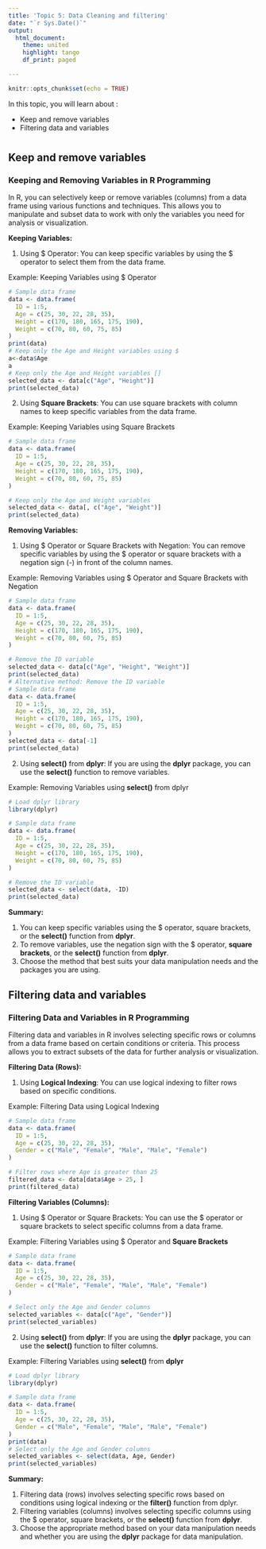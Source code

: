```yaml
---
title: 'Topic 5: Data Cleaning and filtering'
date: "`r Sys.Date()`"
output: 
  html_document:
    theme: united
    highlight: tango
    df_print: paged

---
```


```r
knitr::opts_chunk$set(echo = TRUE)
```


In this topic, you will learn about :

- Keep and remove variables
- Filtering data and variables

# {.tabset}

## Keep and remove variables

### Keeping and Removing Variables in R Programming

In R, you can selectively keep or remove variables (columns) from a data frame using various functions and techniques. This allows you to manipulate and subset data to work with only the variables you need for analysis or visualization.

**Keeping Variables:**

1. Using $ Operator: You can keep specific variables by using the $ operator to select them from the data frame.

Example: Keeping Variables using $ Operator

```r
# Sample data frame
data <- data.frame(
  ID = 1:5,
  Age = c(25, 30, 22, 28, 35),
  Height = c(170, 180, 165, 175, 190),
  Weight = c(70, 80, 60, 75, 85)
)
print(data)
# Keep only the Age and Height variables using $
a<-data$Age
a
# Keep only the Age and Height variables []
selected_data <- data[c("Age", "Height")]
print(selected_data)
```

2. Using **Square Brackets**: You can use square brackets with column names to keep specific variables from the data frame.

Example: Keeping Variables using Square Brackets

```r
# Sample data frame
data <- data.frame(
  ID = 1:5,
  Age = c(25, 30, 22, 28, 35),
  Height = c(170, 180, 165, 175, 190),
  Weight = c(70, 80, 60, 75, 85)
)

# Keep only the Age and Weight variables
selected_data <- data[, c("Age", "Weight")]
print(selected_data)
```

**Removing Variables:**

1. Using $ Operator or Square Brackets with Negation: You can remove specific variables by using the $ operator or square brackets with a negation sign (-) in front of the column names.

Example: Removing Variables using $ Operator and Square Brackets with Negation

```r
# Sample data frame
data <- data.frame(
  ID = 1:5,
  Age = c(25, 30, 22, 28, 35),
  Height = c(170, 180, 165, 175, 190),
  Weight = c(70, 80, 60, 75, 85)
)

# Remove the ID variable
selected_data <- data[c("Age", "Height", "Weight")]
print(selected_data)
# Alternative method: Remove the ID variable
# Sample data frame
data <- data.frame(
  ID = 1:5,
  Age = c(25, 30, 22, 28, 35),
  Height = c(170, 180, 165, 175, 190),
  Weight = c(70, 80, 60, 75, 85)
)
selected_data <- data[-1]
print(selected_data)
```

2. Using **select()** from **dplyr**: If you are using the **dplyr** package, you can use the **select()** function to remove variables.

Example: Removing Variables using **select()** from dplyr

```r
# Load dplyr library
library(dplyr)

# Sample data frame
data <- data.frame(
  ID = 1:5,
  Age = c(25, 30, 22, 28, 35),
  Height = c(170, 180, 165, 175, 190),
  Weight = c(70, 80, 60, 75, 85)
)

# Remove the ID variable
selected_data <- select(data, -ID)
print(selected_data)
```

**Summary:**

1. You can keep specific variables using the $ operator, square brackets, or the **select()** function from **dplyr**.
2. To remove variables, use the negation sign with the $ operator, **square brackets**, or the **select()** function from **dplyr**.
3. Choose the method that best suits your data manipulation needs and the packages you are using.

## Filtering data and variables

### Filtering Data and Variables in R Programming


Filtering data and variables in R involves selecting specific rows or columns from a data frame based on certain conditions or criteria. This process allows you to extract subsets of the data for further analysis or visualization.

**Filtering Data (Rows):**

1. Using **Logical Indexing**: You can use logical indexing to filter rows based on specific conditions.

Example: Filtering Data using Logical Indexing

```r
# Sample data frame
data <- data.frame(
  ID = 1:5,
  Age = c(25, 30, 22, 28, 35),
  Gender = c("Male", "Female", "Male", "Male", "Female")
)

# Filter rows where Age is greater than 25
filtered_data <- data[data$Age > 25, ]
print(filtered_data)
```

**Filtering Variables (Columns):**

1. Using $ Operator or Square Brackets: You can use the $ operator or square brackets to select specific columns from a data frame.

Example: Filtering Variables using $ Operator and **Square Brackets**

```r
# Sample data frame
data <- data.frame(
  ID = 1:5,
  Age = c(25, 30, 22, 28, 35),
  Gender = c("Male", "Female", "Male", "Male", "Female")
)

# Select only the Age and Gender columns
selected_variables <- data[c("Age", "Gender")]
print(selected_variables)
```

2. Using **select()** from **dplyr**: If you are using the **dplyr** package, you can use the **select()** function to filter columns.

Example: Filtering Variables using **select()** from **dplyr**

```r
# Load dplyr library
library(dplyr)

# Sample data frame
data <- data.frame(
  ID = 1:5,
  Age = c(25, 30, 22, 28, 35),
  Gender = c("Male", "Female", "Male", "Male", "Female")
)
print(data)
# Select only the Age and Gender columns
selected_variables <- select(data, Age, Gender)
print(selected_variables)
```

**Summary:**

1. Filtering data (rows) involves selecting specific rows based on conditions using logical indexing or the **filter()** function from dplyr.
2. Filtering variables (columns) involves selecting specific columns using the $ operator, square brackets, or the **select()** function from **dplyr**.
3. Choose the appropriate method based on your data manipulation needs and whether you are using the **dplyr** package for data manipulation.

